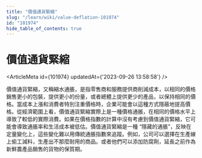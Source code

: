 ```yaml
---
title: "價值通貨緊縮"
slug: "/learn/wiki/value-deflation-101974"
id: "101974"
hide_table_of_contents: true
---
```



# 價值通貨緊縮

<ArticleMeta id={101974} updatedAt={'2023-09-26 13:58:58'} />
<div className='border-solid border-b border-t-0 my-4 border-[var(--ifm-color-gray-300)]' />

價值通貨緊縮，又稱縮水通脹，是指零售商和服務提供商削減成本，以相同的價格銷售更小的包裝，提供更小的份量，或者總體上提供更少的產品，以保持相同的價格。當成本上漲和消費者特別注重價格時，企業可能會以這種方式隱蔽地提高價格。從經濟範圍上看，價值通貨緊縮實際上是一種價格通脹，在相同的價格水平上導致了較低的實際消費。如果在價格指數的計算中沒有考慮到價值通貨緊縮，它可能會導致通脹率和生活成本被低估。價值通貨緊縮是一種 “隱藏的通脹”，反映在定量變化上，這些變化難以用傳統通脹指數來追蹤。例如，公司可以選擇在生產線上偷工減料，生產出不那麼耐用的商品。或者他們可以添加防腐劑，延長之前作為新鮮農產品銷售的貨物的保質期。
